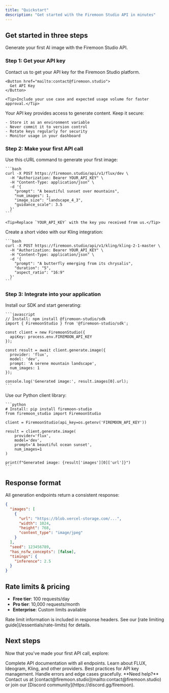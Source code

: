 ```yaml
---
title: "Quickstart"
description: "Get started with the Firemoon Studio API in minutes"
---
```


## Get started in three steps

Generate your first AI image with the Firemoon Studio API.

### Step 1: Get your API key

<AccordionGroup>
  <Accordion icon="key" title="Request API access">
    Contact us to get your API key for the Firemoon Studio platform.

    <Button href="mailto:contact@firemoon.studio">
      Get API Key
    </Button>

    <Tip>Include your use case and expected usage volume for faster approval.</Tip>
  </Accordion>
  <Accordion icon="shield" title="API key security">
    Your API key provides access to generate content. Keep it secure:

    - Store it as an environment variable
    - Never commit it to version control
    - Rotate keys regularly for security
    - Monitor usage in your dashboard
  </Accordion>
</AccordionGroup>

### Step 2: Make your first API call

<AccordionGroup>
  <Accordion icon="code" title="Generate an image with FLUX">
    Use this cURL command to generate your first image:

    ```bash
    curl -X POST https://firemoon.studio/api/v1/flux/dev \
      -H "Authorization: Bearer YOUR_API_KEY" \
      -H "Content-Type: application/json" \
      -d '{
        "prompt": "A beautiful sunset over mountains",
        "num_images": 1,
        "image_size": "landscape_4_3",
        "guidance_scale": 3.5
      }'
    ```

    <Tip>Replace `YOUR_API_KEY` with the key you received from us.</Tip>
  </Accordion>
  <Accordion icon="video" title="Generate a video with Kling">
    Create a short video with our Kling integration:

    ```bash
    curl -X POST https://firemoon.studio/api/v1/kling/kling-2-1-master \
      -H "Authorization: Bearer YOUR_API_KEY" \
      -H "Content-Type: application/json" \
      -d '{
        "prompt": "A butterfly emerging from its chrysalis",
        "duration": "5",
        "aspect_ratio": "16:9"
      }'
    ```
  </Accordion>
</AccordionGroup>

### Step 3: Integrate into your application

<AccordionGroup>
  <Accordion icon="js" title="JavaScript/Node.js">
    Install our SDK and start generating:

    ```javascript
    // Install: npm install @firemoon-studio/sdk
    import { FiremoonStudio } from '@firemoon-studio/sdk';

    const client = new FiremoonStudio({
      apiKey: process.env.FIREMOON_API_KEY
    });

    const result = await client.generate.image({
      provider: 'flux',
      model: 'dev',
      prompt: 'A serene mountain landscape',
      num_images: 1
    });

    console.log('Generated image:', result.images[0].url);
    ```
  </Accordion>
  <Accordion icon="python" title="Python">
    Use our Python client library:

    ```python
    # Install: pip install firemoon-studio
    from firemoon_studio import FiremoonStudio

    client = FiremoonStudio(api_key=os.getenv('FIREMOON_API_KEY'))

    result = client.generate.image(
        provider='flux',
        model='dev',
        prompt='A beautiful ocean sunset',
        num_images=1
    )

    print(f"Generated image: {result['images'][0]['url']}")
    ```
  </Accordion>
</AccordionGroup>

## Response format

All generation endpoints return a consistent response:

```json
{
  "images": [
    {
      "url": "https://blob.vercel-storage.com/...",
      "width": 1024,
      "height": 768,
      "content_type": "image/jpeg"
    }
  ],
  "seed": 123456789,
  "has_nsfw_concepts": [false],
  "timings": {
    "inference": 2.5
  }
}
```

## Rate limits & pricing

- **Free tier**: 100 requests/day
- **Pro tier**: 10,000 requests/month
- **Enterprise**: Custom limits available

<Note>
  Rate limit information is included in response headers. See our [rate limiting guide](/essentials/rate-limits) for details.
</Note>

## Next steps

Now that you've made your first API call, explore:

<CardGroup cols={2}>

<Card title="API Reference" icon="terminal" href="/api-reference/overview">
  Complete API documentation with all endpoints.
</Card>

<Card title="Provider Guides" icon="layers" href="/providers/overview">
  Learn about FLUX, Ideogram, Kling, and other providers.
</Card>

<Card title="Authentication" icon="shield" href="/essentials/authentication">
  Best practices for API key management.
</Card>

<Card title="Error Handling" icon="alert-triangle" href="/essentials/error-handling">
  Handle errors and edge cases gracefully.
</Card>

</CardGroup>

<Warning>
  **Need help?** Contact us at [contact@firemoon.studio](mailto:contact@firemoon.studio) or join our [Discord community](https://discord.gg/firemoon).
</Warning>
